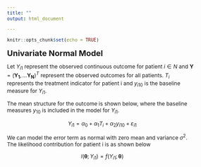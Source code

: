 ```yaml
---
title: ""
output: html_document

---
```

<style type="text/css">

body{ /* Normal  */
      font-size: 12px;
  }
  
title {
  font-size: 38px;
  color: DarkRed;
}
</style>

```r
knitr::opts_chunk$set(echo = TRUE)
```

 <font size="4">  **Univariate Normal Model** </font>

Let $Y_{i1}$ represent the observed continuous outcome for patient $i \in N$ and $\mathbf{Y}=(\mathbf{Y_{1}},\ldots \mathbf{Y_{N}})^{T}$ represent the observed outcomes for all patients.  $T_{i}$ represents the treatment indicator for patient i and $y_{i10}$ is the baseline measure for $Y_{i1}$. 

The mean structure for the outcome is shown below, where the baseline measures $y_{10}$ is included in the model for $Y_{i1}$. 

$$\begin{equation}
Y_{i1}=\alpha_{0}+\alpha_{1}T_{i}+\alpha_{2}y_{i10}+\varepsilon_{i1}
\end{equation}$$

We can model the error term as normal with zero mean and variance $\sigma^{2}$. The likelihood contribution for patient i is as shown below

$$\begin{equation}
l\left(\boldsymbol{\theta};Y_{i1}\right)=f(Y_{i1};\boldsymbol{\theta})
\end{equation}$$


